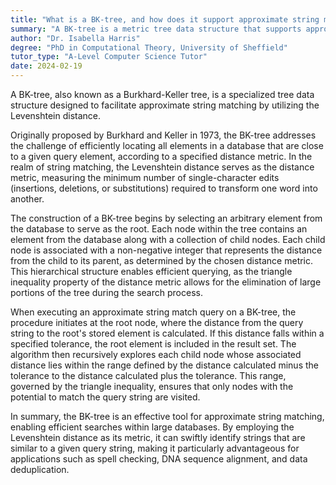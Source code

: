 ```yaml
---
title: "What is a BK-tree, and how does it support approximate string matching?"
summary: "A BK-tree is a metric tree data structure that supports approximate string matching by using the Levenshtein distance."
author: "Dr. Isabella Harris"
degree: "PhD in Computational Theory, University of Sheffield"
tutor_type: "A-Level Computer Science Tutor"
date: 2024-02-19
---
```


A BK-tree, also known as a Burkhard-Keller tree, is a specialized tree data structure designed to facilitate approximate string matching by utilizing the Levenshtein distance.

Originally proposed by Burkhard and Keller in 1973, the BK-tree addresses the challenge of efficiently locating all elements in a database that are close to a given query element, according to a specified distance metric. In the realm of string matching, the Levenshtein distance serves as the distance metric, measuring the minimum number of single-character edits (insertions, deletions, or substitutions) required to transform one word into another.

The construction of a BK-tree begins by selecting an arbitrary element from the database to serve as the root. Each node within the tree contains an element from the database along with a collection of child nodes. Each child node is associated with a non-negative integer that represents the distance from the child to its parent, as determined by the chosen distance metric. This hierarchical structure enables efficient querying, as the triangle inequality property of the distance metric allows for the elimination of large portions of the tree during the search process.

When executing an approximate string match query on a BK-tree, the procedure initiates at the root node, where the distance from the query string to the root's stored element is calculated. If this distance falls within a specified tolerance, the root element is included in the result set. The algorithm then recursively explores each child node whose associated distance lies within the range defined by the distance calculated minus the tolerance to the distance calculated plus the tolerance. This range, governed by the triangle inequality, ensures that only nodes with the potential to match the query string are visited.

In summary, the BK-tree is an effective tool for approximate string matching, enabling efficient searches within large databases. By employing the Levenshtein distance as its metric, it can swiftly identify strings that are similar to a given query string, making it particularly advantageous for applications such as spell checking, DNA sequence alignment, and data deduplication.
    